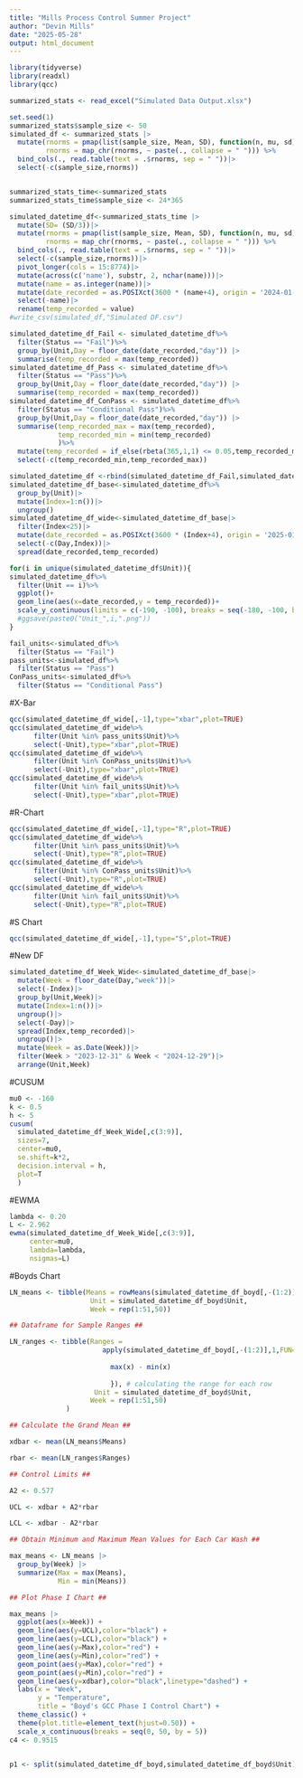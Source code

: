 ---
title: "Mills Process Control Summer Project"
author: "Devin Mills"
date: "2025-05-28"
output: html_document
---

```{r}
library(tidyverse)
library(readxl)
library(qcc)
```

```{r}
summarized_stats <- read_excel("Simulated Data Output.xlsx")
```

```{r}
set.seed(1)
summarized_stats$sample_size <- 50
simulated_df <- summarized_stats |>
  mutate(rnorms = pmap(list(sample_size, Mean, SD), function(n, mu, sd) rnorm(n, mu, sd/3)),
         rnorms = map_chr(rnorms, ~ paste(., collapse = " "))) %>%
  bind_cols(., read.table(text = .$rnorms, sep = " "))|>
  select(-c(sample_size,rnorms))


summarized_stats_time<-summarized_stats
summarized_stats_time$sample_size <- 24*365

simulated_datetime_df<-summarized_stats_time |>
  mutate(SD= (SD/3))|>
  mutate(rnorms = pmap(list(sample_size, Mean, SD), function(n, mu, sd) rnorm(n, mu, sd)),
         rnorms = map_chr(rnorms, ~ paste(., collapse = " "))) %>%
  bind_cols(., read.table(text = .$rnorms, sep = " "))|>
  select(-c(sample_size,rnorms))|>
  pivot_longer(cols = 15:8774)|>
  mutate(across(c('name'), substr, 2, nchar(name)))|>
  mutate(name = as.integer(name))|>
  mutate(date_recorded = as.POSIXct(3600 * (name+4), origin = '2024-01-01', tz = "EST"))|>
  select(-name)|>
  rename(temp_recorded = value)
#write_csv(simulated_df,"Simulated DF.csv")
```


```{r}
simulated_datetime_df_Fail <- simulated_datetime_df%>%
  filter(Status == "Fail")%>%
  group_by(Unit,Day = floor_date(date_recorded,"day")) |>
  summarise(temp_recorded = max(temp_recorded))
simulated_datetime_df_Pass <- simulated_datetime_df%>%
  filter(Status == "Pass")%>%
  group_by(Unit,Day = floor_date(date_recorded,"day")) |>
  summarise(temp_recorded = max(temp_recorded))
simulated_datetime_df_ConPass <- simulated_datetime_df%>%
  filter(Status == "Conditional Pass")%>%
  group_by(Unit,Day = floor_date(date_recorded,"day")) |>
  summarise(temp_recorded_max = max(temp_recorded),
            temp_recorded_min = min(temp_recorded)
            )%>%
  mutate(temp_recorded = if_else(rbeta(365,1,1) <= 0.05,temp_recorded_max,temp_recorded_min))%>%
  select(-c(temp_recorded_min,temp_recorded_max))

simulated_datetime_df <-rbind(simulated_datetime_df_Fail,simulated_datetime_df_Pass,simulated_datetime_df_ConPass)
simulated_datetime_df_base<-simulated_datetime_df%>%
  group_by(Unit)|>
  mutate(Index=1:n())|>
  ungroup()
simulated_datetime_df_wide<-simulated_datetime_df_base|>
  filter(Index<25)|>
  mutate(date_recorded = as.POSIXct(3600 * (Index+4), origin = '2025-01-01', tz = "EST"))|>
  select(-c(Day,Index))|>
  spread(date_recorded,temp_recorded)
```

```{r}
for(i in unique(simulated_datetime_df$Unit)){
simulated_datetime_df%>%
  filter(Unit == i)%>%
  ggplot()+
  geom_line(aes(x=date_recorded,y = temp_recorded))+
  scale_y_continuous(limits = c(-190, -100), breaks = seq(-180, -100, by = 20))
  #ggsave(paste0("Unit_",i,".png"))
}
```

```{r}
fail_units<-simulated_df%>%
  filter(Status == "Fail")
pass_units<-simulated_df%>%
  filter(Status == "Pass")
ConPass_units<-simulated_df%>%
  filter(Status == "Conditional Pass")
```

#X-Bar
```{r}
qcc(simulated_datetime_df_wide[,-1],type="xbar",plot=TRUE)
qcc(simulated_datetime_df_wide%>%
      filter(Unit %in% pass_units$Unit)%>%
      select(-Unit),type="xbar",plot=TRUE)
qcc(simulated_datetime_df_wide%>%
      filter(Unit %in% ConPass_units$Unit)%>%
      select(-Unit),type="xbar",plot=TRUE)
qcc(simulated_datetime_df_wide%>%
      filter(Unit %in% fail_units$Unit)%>%
      select(-Unit),type="xbar",plot=TRUE)
```
#R-Chart
```{r}
qcc(simulated_datetime_df_wide[,-1],type="R",plot=TRUE)
qcc(simulated_datetime_df_wide%>%
      filter(Unit %in% pass_units$Unit)%>%
      select(-Unit),type="R",plot=TRUE)
qcc(simulated_datetime_df_wide%>%
      filter(Unit %in% ConPass_units$Unit)%>%
      select(-Unit),type="R",plot=TRUE)
qcc(simulated_datetime_df_wide%>%
      filter(Unit %in% fail_units$Unit)%>%
      select(-Unit),type="R",plot=TRUE)
```

#S Chart
```{r}
qcc(simulated_datetime_df_wide[,-1],type="S",plot=TRUE)
```

#New DF
```{r}
simulated_datetime_df_Week_Wide<-simulated_datetime_df_base|>
  mutate(Week = floor_date(Day,"week"))|>
  select(-Index)|>
  group_by(Unit,Week)|>
  mutate(Index=1:n())|>
  ungroup()|>
  select(-Day)|>
  spread(Index,temp_recorded)|>
  ungroup()|>
  mutate(Week = as.Date(Week))|>
  filter(Week > "2023-12-31" & Week < "2024-12-29")|>
  arrange(Unit,Week)
```
#CUSUM
```{r}
mu0 <- -160
k <- 0.5
h <- 5
cusum(
  simulated_datetime_df_Week_Wide[,c(3:9)],
  sizes=7,
  center=mu0,
  se.shift=k*2,
  decision.interval = h,
  plot=T
  )
```

#EWMA
```{r}
lambda <- 0.20
L <- 2.962
ewma(simulated_datetime_df_Week_Wide[,c(3:9)],
     center=mu0,
     lambda=lambda,
     nsigmas=L)
```
#Boyds Chart
```{r}

LN_means <- tibble(Means = rowMeans(simulated_datetime_df_boyd[,-(1:2)]), # removing CarWashID from the calculation
                    Unit = simulated_datetime_df_boyd$Unit,
                    Week = rep(1:51,50))

## Dataframe for Sample Ranges ##

LN_ranges <- tibble(Ranges = 
                       apply(simulated_datetime_df_boyd[,-(1:2)],1,FUN=function(x){
                         
                         max(x) - min(x)
                         
                         }), # calculating the range for each row
                     Unit = simulated_datetime_df_boyd$Unit,
                    Week = rep(1:51,50)
              )

## Calculate the Grand Mean ##

xdbar <- mean(LN_means$Means)

rbar <- mean(LN_ranges$Ranges)

## Control Limits ##

A2 <- 0.577

UCL <- xdbar + A2*rbar

LCL <- xdbar - A2*rbar

## Obtain Minimum and Maximum Mean Values for Each Car Wash ##

max_means <- LN_means |>
  group_by(Week) |>
  summarize(Max = max(Means),
            Min = min(Means))

## Plot Phase I Chart ##

max_means |>
  ggplot(aes(x=Week)) + 
  geom_line(aes(y=UCL),color="black") +
  geom_line(aes(y=LCL),color="black") +
  geom_line(aes(y=Max),color="red") +
  geom_line(aes(y=Min),color="red") +
  geom_point(aes(y=Max),color="red") +
  geom_point(aes(y=Min),color="red") +
  geom_line(aes(y=xdbar),color="black",linetype="dashed") +
  labs(x = "Week", 
       y = "Temperature",
       title = "Boyd's GCC Phase I Control Chart") +
  theme_classic() +
  theme(plot.title=element_text(hjust=0.50)) +
  scale_x_continuous(breaks = seq(0, 50, by = 5))
c4 <- 0.9515


p1 <- split(simulated_datetime_df_boyd,simulated_datetime_df_boyd$Unit)
```